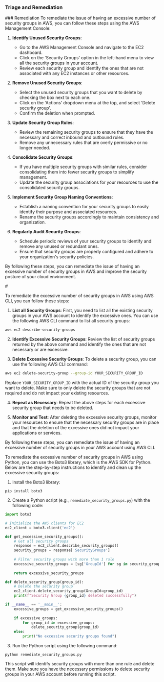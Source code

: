 
### Triage and Remediation
<Tabs>
<Tab title='Remediation'>
### Remediation

<AccordionGroup>
<Accordion title='Using Console' defaultOpen='true'>
To remediate the issue of having an excessive number of security groups in AWS, you can follow these steps using the AWS Management Console:

1. **Identify Unused Security Groups**:
   - Go to the AWS Management Console and navigate to the EC2 dashboard.
   - Click on the 'Security Groups' option in the left-hand menu to view all the security groups in your account.
   - Review each security group and identify the ones that are not associated with any EC2 instances or other resources.

2. **Remove Unused Security Groups**:
   - Select the unused security groups that you want to delete by checking the box next to each one.
   - Click on the 'Actions' dropdown menu at the top, and select 'Delete security group'.
   - Confirm the deletion when prompted.

3. **Update Security Group Rules**:
   - Review the remaining security groups to ensure that they have the necessary and correct inbound and outbound rules.
   - Remove any unnecessary rules that are overly permissive or no longer needed.

4. **Consolidate Security Groups**:
   - If you have multiple security groups with similar rules, consider consolidating them into fewer security groups to simplify management.
   - Update the security group associations for your resources to use the consolidated security groups.

5. **Implement Security Group Naming Conventions**:
   - Establish a naming convention for your security groups to easily identify their purpose and associated resources.
   - Rename the security groups accordingly to maintain consistency and organization.

6. **Regularly Audit Security Groups**:
   - Schedule periodic reviews of your security groups to identify and remove any unused or redundant ones.
   - Ensure that security groups are properly configured and adhere to your organization's security policies.

By following these steps, you can remediate the issue of having an excessive number of security groups in AWS and improve the security posture of your cloud environment.
</Accordion>

<Accordion title='Using CLI'>
#

To remediate the excessive number of security groups in AWS using AWS CLI, you can follow these steps:

1. **List all Security Groups**: First, you need to list all the existing security groups in your AWS account to identify the excessive ones. You can use the following AWS CLI command to list all security groups:

```bash
aws ec2 describe-security-groups
```

2. **Identify Excessive Security Groups**: Review the list of security groups returned by the above command and identify the ones that are not necessary or are excessive.

3. **Delete Excessive Security Groups**: To delete a security group, you can use the following AWS CLI command:

```bash
aws ec2 delete-security-group --group-id YOUR_SECURITY_GROUP_ID
```

Replace `YOUR_SECURITY_GROUP_ID` with the actual ID of the security group you want to delete. Make sure to only delete the security groups that are not required and do not impact your existing resources.

4. **Repeat as Necessary**: Repeat the above steps for each excessive security group that needs to be deleted.

5. **Monitor and Test**: After deleting the excessive security groups, monitor your resources to ensure that the necessary security groups are in place and that the deletion of the excessive ones did not impact your applications or services.

By following these steps, you can remediate the issue of having an excessive number of security groups in your AWS account using AWS CLI.
</Accordion>

<Accordion title='Using Python'>
To remediate the excessive number of security groups in AWS using Python, you can use the Boto3 library, which is the AWS SDK for Python. Below are the step-by-step instructions to identify and clean up the excessive security groups:

1. Install the Boto3 library:
```
pip install boto3
```

2. Create a Python script (e.g., `remediate_security_groups.py`) with the following code:

```python
import boto3

# Initialize the AWS clients for EC2
ec2_client = boto3.client('ec2')

def get_excessive_security_groups():
    # Get all security groups
    response = ec2_client.describe_security_groups()
    security_groups = response['SecurityGroups']
    
    # Filter security groups with more than 1 rule
    excessive_security_groups = [sg['GroupId'] for sg in security_groups if len(sg['IpPermissions']) > 1]
    
    return excessive_security_groups

def delete_security_group(group_id):
    # Delete the security group
    ec2_client.delete_security_group(GroupId=group_id)
    print(f"Security Group {group_id} deleted successfully")

if __name__ == '__main__':
    excessive_groups = get_excessive_security_groups()
    
    if excessive_groups:
        for group_id in excessive_groups:
            delete_security_group(group_id)
    else:
        print("No excessive security groups found")
```

3. Run the Python script using the following command:
```
python remediate_security_groups.py
```

This script will identify security groups with more than one rule and delete them. Make sure you have the necessary permissions to delete security groups in your AWS account before running this script.
</Accordion>

</AccordionGroup>
</Tab>
</Tabs>

